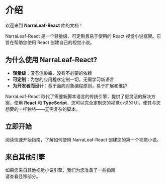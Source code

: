 
# 介绍

欢迎来到 **NarraLeaf-React** 库的文档！

NarraLeaf-React 是一个轻量级、可定制且易于使用的 React 视觉小说框架。它旨在帮助您使用 React 创建自己的视觉小说。

## 为什么使用 NarraLeaf-React?

- **轻量级**：没有渲染库，没有不必要的依赖
- **可定制**：为您的应用程序定制一切，无需学习新语言
- **为开发者而设计**：基于面向对象编程原则，易于扩展和维护

NarraLeaf-React 取代了需要新脚本语言的传统引擎，提供了更灵活的解决方案。使用 **React** 和 **TypeScript**，您可以完全定制您的视觉小说的 UI，使其与您想要的一样独特——无需复杂的脚本。

## 立即开始

阅读快速开始指南，了解如何使用 NarraLeaf-React 创建您的第一个视觉小说。

<Cards num={1}>
    <Cards.Card
        title="快速开始"
        description="Learn how to create your first Visual Novel with NarraLeaf-React."
        href="/documentation/quick-start"
        arrow
    />
</Cards>


## 来自其他引擎

如果您来自其他视觉小说引擎，我们为您准备了一些指南  
请查看迁移部分。

<Cards num={1}>
    <Cards.Card
        title="迁移"
        href="/documentation/solutions/from-renpy"
        arrow
    />
</Cards>
